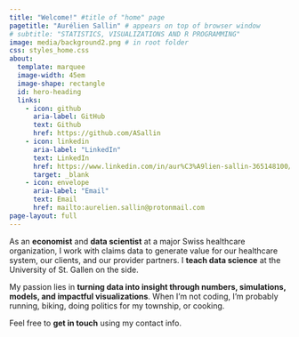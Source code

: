 ```yaml
---
title: "Welcome!" #title of "home" page
pagetitle: "Aurélien Sallin" # appears on top of browser window
# subtitle: "STATISTICS, VISUALIZATIONS AND R PROGRAMMING"
image: media/background2.png # in root folder
css: styles_home.css
about:
  template: marquee
  image-width: 45em
  image-shape: rectangle
  id: hero-heading
  links:
    - icon: github
      aria-label: GitHub
      text: Github
      href: https://github.com/ASallin
    - icon: linkedin
      aria-label: "LinkedIn"
      text: LinkedIn
      href: https://www.linkedin.com/in/aur%C3%A9lien-sallin-365148100/
      target: _blank
    - icon: envelope
      aria-label: "Email"
      text: Email
      href: mailto:aurelien.sallin@protonmail.com
page-layout: full
---
```


::: {#hero-heading}
As an **economist** and **data scientist** at a major Swiss healthcare organization, I work with claims data to generate value for our healthcare system, our clients, and our provider partners. I **teach data science** at the University of St. Gallen on the side.

My passion lies in **turning data into insight through numbers, simulations, models, and impactful visualizations**. When I’m not coding, I’m probably running, biking, doing politics for my township, or cooking.

Feel free to **get in touch** using my contact info.
:::
